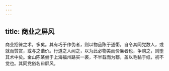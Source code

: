 ```yaml
---
---
---
```

title: 商业之屏风
---



商业招徕之术，多矣。其有巧于作伪者，则以物品陈于通衢，自令其同党数人，或就而赞赏，或与之谐价。行道之人闻之，以为此必物美而价廉者也，争购之，则堕其术中矣。金山陈某尝于上海福州路买一裘，不半载而为鞹，盖以毛黏于纸，初不觉也。其同党俗名曰屏风。